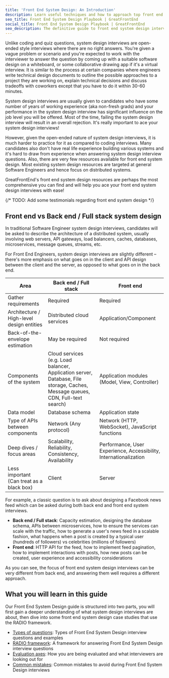 ```yaml
---
title: 'Front End System Design: An Introduction'
description: Learn useful techniques and how to approach top front end system design questions. Written by ex-interviewers at FAANG.
seo_title: Front End System Design Playbook | GreatFrontEnd
social_title: Front End System Design Playbook | GreatFrontEnd
seo_description: The definitive guide to front end system design interviews. Learn useful techniques and how to approach the most common questions. Written by Ex-FAANG interviewers.
---
```


Unlike coding and quiz questions, system design interviews are open-ended style interviews where there are no right answers. You're given a vague problem or scenario and you're expected to work with the interviewer to answer the question by coming up with a suitable software design on a whiteboard, or some collaborative drawing app if it's a virtual interview. It is similar to the process at certain companies where engineers write technical design documents to outline the possible approaches to a project they are working on, explain technical decisions and discuss tradeoffs with coworkers except that you have to do it within 30-60 minutes.

System design interviews are usually given to candidates who have some number of years of working experience (aka non-fresh grads) and your performance in the system design interview has significant influence on the job level you will be offered. Most of the time, failing the system design interview will result in an overall rejection. It's really important to ace your system design interviews!

However, given the open-ended nature of system design interviews, it is much harder to practice for it as compared to coding interviews. Many candidates also don't have real life experience building various systems and it's hard to draw from experience when answering system design interview questions. Also, there are very few resources available for front end system design. Most existing system design resources are targeted at general Software Engineers and hence focus on distributed systems.

GreatFrontEnd's front end system design resources are perhaps the most comprehensive you can find and will help you ace your front end system design interviews with ease!

{/* TODO: Add some testimonials regarding front end system design */}

## Front end vs Back end / Full stack system design

In traditional Software Engineer system design interviews, candidates will be asked to describe the architecture of a distributed system, usually involving web servers, API gateways, load balancers, caches, databases, microservices, message queues, streams, etc.

For Front End Engineers, system design interviews are slightly different – there's more emphasis on what goes on in the client and API design between the client and the server, as opposed to what goes on in the back end.

| Area | Back end / Full stack | Front end |
| --- | --- | --- |
| Gather requirements | Required | Required |
| Architecture / High-level design entities | Distributed cloud services | Application/Component |
| Back-of-the-envelope estimation | May be required | Not required |
| Components of the system | Cloud services (e.g. Load balancer, Application server, Database, File storage, Caches, Message queues, CDN, Full-text search) | Application modules (Model, View, Controller) |
| Data model | Database schema | Application state |
| Type of APIs between components | Network (Any protocol) | Network (HTTP, WebSocket), JavaScript functions |
| Deep dives / focus areas | Scalability, Reliability, Consistency, Availability | Performance, User Experience, Accessibility, Internationalization |
| Less important (Can treat as a black box) | Client | Server |

For example, a classic question is to ask about designing a Facebook news feed which can be asked during both back end and front end system interviews.

- **Back end / Full stack**: Capacity estimation, designing the database schema, APIs between microservices, how to ensure the services can scale with the traffic, how to generate a user's news feed in a scalable fashion, what happens when a post is created by a typical user (hundreds of followers) vs celebrities (millions of followers)
- **Front end**: HTTP API for the feed, how to implement feed pagination, how to implement interactions with posts, how new posts can be created, user experience and accessibility considerations

As you can see, the focus of front end system design interviews can be very different from back end, and answering them well requires a different approach.

## What you will learn in this guide

Our Front End System Design guide is structured into two parts, you will first gain a deeper understanding of what system design interviews are about, then dive into some front end system design case studies that use the RADIO framework.

- [Types of questions](/system-design/types-of-questions): Types of Front End System Design interview questions and examples
- [RADIO framework](/system-design/framework): A framework for answering Front End System Design interview questions
- [Evaluation axes](/system-design/evaluation-axes): How you are being evaluated and what interviewers are looking out for
- [Common mistakes](/system-design/common-mistakes): Common mistakes to avoid during Front End System Design interviews
